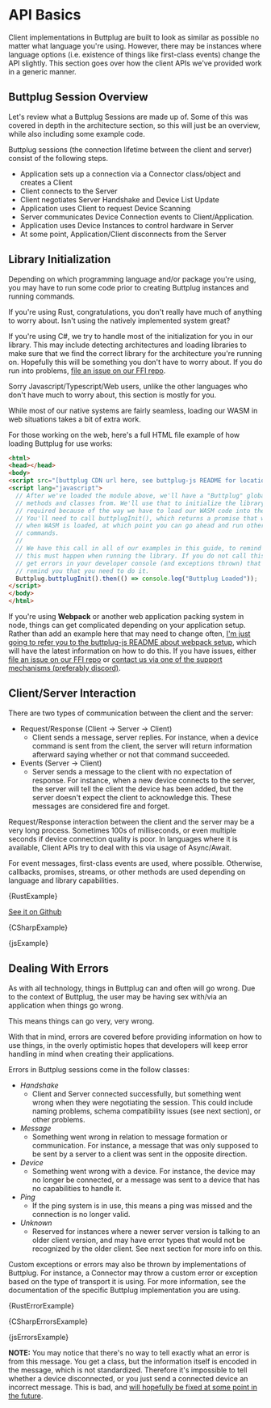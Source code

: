 
# API Basics

Client implementations in Buttplug are built to look as similar as possible no matter what language
you're using. However, there may be instances where language options (i.e. existence of things like
first-class events) change the API slightly. This section goes over how the client APIs we've
provided work in a generic manner.

## Buttplug Session Overview

Let's review what a Buttplug Sessions are made up of. Some of this was covered in depth in the
architecture section, so this will just be an overview, while also including some example code.

Buttplug sessions (the connection lifetime between the client and server) consist of the following
steps.

- Application sets up a connection via a Connector class/object and creates a Client
- Client connects to the Server
- Client negotiates Server Handshake and Device List Update
- Application uses Client to request Device Scanning
- Server communicates Device Connection events to Client/Application.
- Application uses Device Instances to control hardware in Server
- At some point, Application/Client disconnects from the Server

## Library Initialization

Depending on which programming language and/or package you're using, you may have to run some code
prior to creating Buttplug instances and running commands.

<Tabs>
<TabItem value="rust" label="Rust">

If you're using Rust, congratulations, you don't really have much of anything to worry about. Isn't
using the natively implemented system great?

</TabItem>
<TabItem value="csharp" label="C#">

If you're using C#, we try to handle most of the initialization for you in our library. This may
include detecting architectures and loading libraries to make sure that we find the correct library
for the architecture you're running on. Hopefully this will be something you don't have to worry
about. If you do run into problems, [file an issue on our FFI
repo](https://github.com/buttplugio/buttplug-rs-ffi).

</TabItem>
<TabItem value="js" label="Javascript">

Sorry Javascript/Typescript/Web users, unlike the other languages who don't have much to worry
about, this section is mostly for you.

While most of our native systems are fairly seamless, loading our WASM in web situations takes a bit
of extra work.

For those working on the web, here's a full HTML file example of how loading Buttplug for use works:

```html
<html>
<head></head>
<body>
<script src="[buttplug CDN url here, see buttplug-js README for location/version]"></script>
<script lang="javascript">
  // After we've loaded the module above, we'll have a "Buttplug" global we can access 
  // methods and classes from. We'll use that to initialize the library. This is 
  // required because of the way we have to load our WASM code into the application. 
  // You'll need to call buttplugInit(), which returns a promise that will resolve 
  // when WASM is loaded, at which point you can go ahead and run other Buttplug 
  // commands.
  //
  // We have this call in all of our examples in this guide, to remind users that
  // this must happen when running the library. If you do not call this, you'll
  // get errors in your developer console (and exceptions thrown) that will
  // remind you that you need to do it.
  Buttplug.buttplugInit().then(() => console.log("Buttplug Loaded"));
</script>
</body>
</html>
```

If you're using **Webpack** or another web application packing system in node, things can get
complicated depending on your application setup. Rather than add an example here that may need to
change often, [I'm just going to refer you to the buttplug-js README about webpack
setup](https://github.com/buttplugio/buttplug-rs-ffi/tree/master/js#using-buttplug-with-webpack),
which will have the latest information on how to do this. If you have issues, either  [file an issue
on our FFI repo](https://github.com/buttplugio/buttplug-rs-ffi) or [contact us via one of the
support mechanisms (preferably discord)](/docs/dev-guide/intro/getting-help).

</TabItem>
</Tabs>

## Client/Server Interaction

There are two types of communication between the client and the server:

- Request/Response (Client -> Server -> Client)
    - Client sends a message, server replies. For instance, when a device command is sent from the
      client, the server will return information afterward saying whether or not that command
      succeeded.
- Events (Server -> Client)
    - Server sends a message to the client with no expectation of response. For instance, when a new
      device connects to the server, the server will tell the client the device has been added, but
      the server doesn't expect the client to acknowledge this. These messages are considered fire
      and forget.

Request/Response interaction between the client and the server may be a very long process. Sometimes
100s of milliseconds, or even multiple seconds if device connection quality is poor. In languages
where it is available, Client APIs try to deal with this via usage of Async/Await.

For event messages, first-class events are used, where possible. Otherwise, callbacks, promises,
streams, or other methods are used depending on language and library capabilities.

<Tabs groupId="examples">
<TabItem value="rust" label="Rust">


<CodeBlock language="rust">{RustExample}</CodeBlock>

</TabItem>
<TabItem value="csharp" label="C#">

[See it on Github](https://github.com/buttplugio/docs.buttplug.io/tree/master/examples/csharp/AsyncExample)


<CodeBlock language="csharp">{CSharpExample}</CodeBlock>

</TabItem>
<TabItem value="js" label="Javascript">


<CodeBlock language="js">{jsExample}</CodeBlock>

</TabItem>
</Tabs>

## Dealing With Errors

As with all technology, things in Buttplug can and often will go wrong. Due to the context of
Buttplug, the user may be having sex with/via an application when things go wrong.

This means things can go very, very wrong. 

With that in mind, errors are covered before providing information on how to use things, in the
overly optimistic hopes that developers will keep error handling in mind when creating their
applications.

Errors in Buttplug sessions come in the follow classes:

* *Handshake*
    * Client and Server connected successfully, but something went wrong when they were negotiating
      the session. This could include naming problems, schema compatibility issues (see next
      section), or other problems.
* *Message*
    * Something went wrong in relation to message formation or communication. For instance, a
      message that was only supposed to be sent by a server to a client was sent in the opposite
      direction.
* *Device*
    * Something went wrong with a device. For instance, the device may no longer be connected, or a
      message was sent to a device that has no capabilities to handle it.
* *Ping*
    * If the ping system is in use, this means a ping was missed and the connection is no longer
      valid.
* *Unknown*
    * Reserved for instances where a newer server version is talking to an older client version, and
      may have error types that would not be recognized by the older client. See next section for
      more info on this.

Custom exceptions or errors may also be thrown by implementations of Buttplug. For instance, a
Connector may throw a custom error or exception based on the type of transport it is using. For more
information, see the documentation of the specific Buttplug implementation you are using.

<Tabs groupId="examples">
<TabItem value="rust" label="Rust">


<CodeBlock language="rust">{RustErrorExample}</CodeBlock>

</TabItem>
<TabItem value="csharp" label="C#">


<CodeBlock language="csharp">{CSharpErrorsExample}</CodeBlock>

</TabItem>
<TabItem value="js" label="Javascript">


<CodeBlock language="js">{jsErrorsExample}</CodeBlock>

</TabItem>
</Tabs>

**NOTE:** You may notice that there's no way to tell exactly what an error is from this message. You
get a class, but the information itself is encoded in the message, which is not standardized.
Therefore it's impossible to tell whether a device disconnected, or you just send a connected device
an incorrect message. This is bad, and [will hopefully be fixed at some point in the
future](https://github.com/buttplugio/buttplug/issues/70).

